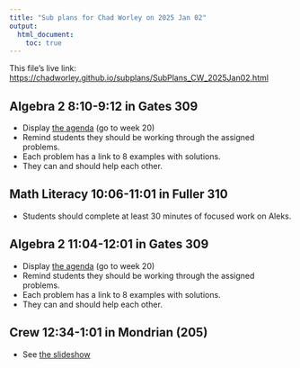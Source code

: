 ```yaml
---
title: "Sub plans for Chad Worley on 2025 Jan 02"
output: 
  html_document:
    toc: true
---
```


This file's live link: [https://chadworley.github.io/subplans/SubPlans_CW_2025Jan02.html](https://chadworley.github.io/subplans/SubPlans_CW_2025Jan02.html)

## Algebra 2 8:10-9:12 in Gates 309

* Display [the agenda](file:///Users/chad.worley@bartcharter.org/Documents/chadworley.github.io/a2/weekly_a2.html) (go to week 20)
* Remind students they should be working through the assigned problems.
* Each problem has a link to 8 examples with solutions.
* They can and should help each other.

## Math Literacy 10:06-11:01 in Fuller 310

* Students should complete at least 30 minutes of focused work on Aleks.


## Algebra 2 11:04-12:01 in Gates 309

* Display [the agenda](file:///Users/chad.worley@bartcharter.org/Documents/chadworley.github.io/a2/weekly_a2.html) (go to week 20)
* Remind students they should be working through the assigned problems.
* Each problem has a link to 8 examples with solutions.
* They can and should help each other.

## Crew 12:34-1:01 in Mondrian (205)

* See [the slideshow](https://docs.google.com/presentation/d/1zKdtLoqtBSP-KQYLI95GKgppDIyVo6T-IjG-af4Ft0U/edit?usp=sharing)















